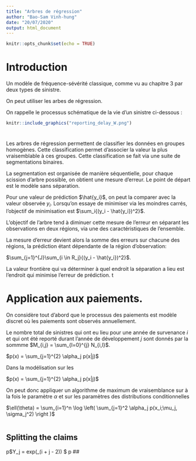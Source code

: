 ---
title: "Arbres de régression"
author: "Bao-Sam Vinh-hung"
date: "20/07/2020"
output: html_document
---

```{r, include=FALSE}
knitr::opts_chunk$set(echo = TRUE)
```


# Introduction

Un modèle de fréquence-sévérité classique, comme vu au chapitre 3 par deux types de sinistre.

On peut utiliser les arbes de régression. 

On rappelle le processus schématique de la vie d'un sinistre ci-dessous : 

```{r, echo=FALSE, fig.cap="From Jewell", out.width = '100%'}

knitr::include_graphics("reporting_delay_W.png")
```

# 
Les arbres de régression permettent de classifier les données en groupes homogènes. Cette classification permet d'associer la valeur la plus vraisemblable à ces groupes. Cette classification se fait via une suite de segmentations binaires. 

La segmentation est organisée de manière séquentielle, pour chaque scission d'arbre possible, on obtient une mesure d'erreur. Le point de départ est le modèle sans séparation. 

Pour une valeur de prédiction $\hat{y_i}$, on peut la comparer avec la valeur observée $y_i$. Lorsqu'on essaye de minimiser via les moindres carrés, l'objectif de minimisation est $\sum_i{(y_i - \hat{y_i})^2}$.

L'objectif de l'arbre tend à diminuer cette mesure de l'erreur en séparant les observations en deux régions, via une des caractéristiques de l'ensemble.  

La mesure d'erreur devient alors la somme des erreurs sur chacune des régions, la prédiction étant dépendante de la région d'observation:

$\sum_{j=1}^{J}\sum_{i \in R_j}{(y_i - \hat{y_i})^2}$.

La valeur frontière qui va déterminer à quel endroit la séparation a lieu est l'endroit qui minimise l'erreur de prédiction. 
t


# Application aux paiements.

On considère tout d'abord que le processus des paiements est modèle discret où les paiements sont observés annuellement.

Le nombre total de sinistres qui ont eu lieu pour une année de survenance $i$ et qui ont été reporté durant l'année de développement $j$ sont donnés par la sommme $M_{i,j} = \sum_{l=0}^{j} N_{i,l}$.


$p(x) = \sum_{j=1}^{2} \alpha_j p(x|j)$



Dans la modélisation sur les 



$p(x) = \sum_{j=1}^{2} \alpha_j p(x|j)$ 

On peut donc appliquer un algorithme de maximum de vraisemblance sur à la fois le paramètre $\alpha$ et sur les paramètres des distributions conditionnelles


$\ell(\theta) = \sum_{i=1}^n \log \left( \sum_{j=1}^2 \alpha_j p(x_i;\mu_j, \sigma_j^2) \right )$


```{r}

```


## Splitting the claims

p$Y_j = exp(\gamma_(i + j - 2)) $
 p
## 





